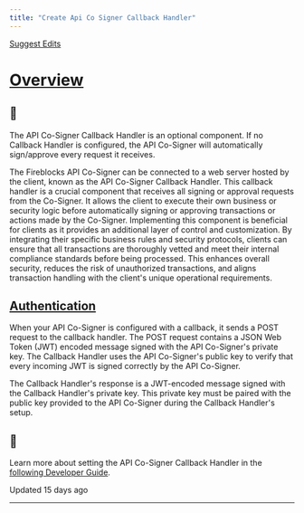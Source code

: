 ```yaml
---
title: "Create Api Co Signer Callback Handler"
---
```


[Suggest Edits](/edit/create-api-co-signer-callback-handler)

# [Overview](#overview)
  
<Info>

## 📘

The API Co-Signer Callback Handler is an optional component. If no Callback Handler is configured, the API Co-Signer will automatically sign/approve every request it receives.



</Info>
  

The Fireblocks API Co-Signer can be connected to a web server hosted by the client, known as the API Co-Signer Callback Handler. This callback handler is a crucial component that receives all signing or approval requests from the Co-Signer. It allows the client to execute their own business or security logic before automatically signing or approving transactions or actions made by the Co-Signer. Implementing this component is beneficial for clients as it provides an additional layer of control and customization. By integrating their specific business rules and security protocols, clients can ensure that all transactions are thoroughly vetted and meet their internal compliance standards before being processed. This enhances overall security, reduces the risk of unauthorized transactions, and aligns transaction handling with the client's unique operational requirements.

  
## [Authentication](#authentication)

When your API Co-Signer is configured with a callback, it sends a POST request to the callback handler. The POST request contains a JSON Web Token (JWT) encoded message signed with the API Co-Signer's private key. The Callback Handler uses the API Co-Signer's public key to verify that every incoming JWT is signed correctly by the API Co-Signer.

The Callback Handler's response is a JWT-encoded message signed with the Callback Handler's private key. This private key must be paired with the public key provided to the API Co-Signer during the Callback Handler's setup.

<Info>

## 📘

Learn more about setting the API Co-Signer Callback Handler in the [following Developer Guide](/reference/authenticate).



</Info>

Updated 15 days ago

* * *